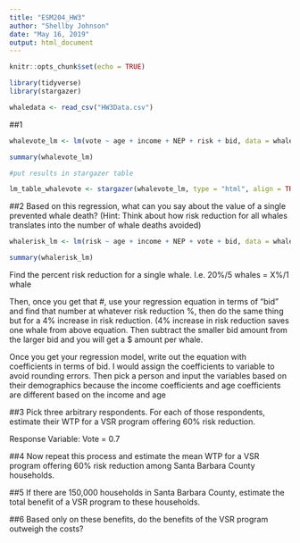 ```yaml
---
title: "ESM204_HW3"
author: "Shellby Johnson"
date: "May 16, 2019"
output: html_document
---
```


```r
knitr::opts_chunk$set(echo = TRUE)
```

```r

library(tidyverse)
library(stargazer)

whaledata <- read_csv("HW3Data.csv")

```

##1
```r

whalevote_lm <- lm(vote ~ age + income + NEP + risk + bid, data = whaledata)

summary(whalevote_lm)

#put results in stargazer table

lm_table_whalevote <- stargazer(whalevote_lm, type = "html", align = TRUE, title = "**Table 1. Multivariate Linear Regression of Voting for Whale Protection**", covariate.labels = c("Age 40-50", "Age 30-40", "Age 50-60", "Age 18-30", "Income Top 1 Percent", "Income Poor", "Income Rich", "Income Very Rich", "NEP", "Risk Reduction", "Cost to Respondent"), dep.var.labels=c("Voting Response For Whale Protection"), single.row = TRUE)


```

##2
Based on this regression, what can you say about the value of a single prevented whale death? (Hint: Think about how risk reduction for all whales translates into the number of whale deaths avoided)
```r
whalerisk_lm <- lm(risk ~ age + income + NEP + vote + bid, data = whaledata)

summary(whalerisk_lm)
```
Find the percent risk reduction for a single whale. I.e. 20%/5 whales = X%/1 whale

Then, once you get that #, use your regression equation in terms of “bid” and find that number at whatever risk reduction %, then do the same thing but for a 4% increase in risk reduction. (4% increase in risk reduction saves one whale from above equation. Then subtract the smaller bid amount from the larger bid and you will get a $ amount per whale.

Once you get your regression model, write out the equation with coefficients in terms of bid. I would assign the coefficients to variable to avoid rounding errors. Then pick a person and input the variables based on their demographics because the income coefficients and age coefficients are different based on the income and age

##3
Pick three arbitrary respondents. For each of those respondents, estimate their WTP for a VSR program offering 60% risk reduction. 


Response Variable:
Vote = 0.7

##4
Now repeat this process and estimate the mean WTP for a VSR program offering 60% risk
reduction among Santa Barbara County households.

##5
If there are 150,000 households in Santa Barbara County, estimate the total benefit of a VSR program to these households.

##6
Based only on these benefits, do the benefits of the VSR program outweigh the costs?

